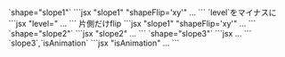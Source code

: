 

<Preview>
	<PreviewTitle>`shape="slope1"`</PreviewTitle>
	<PreviewArea resize p='5'>
		<Box>
			<ShapeDivider shape='slope1' shapeFlip='xy' c='gray'/>
			<Box hasGutter py='50'>
				<DammyText length='l' />
			</Box>
			<ShapeDivider shape='slope1' c='gray'/>
		</Box>
	</PreviewArea>
	<PreviewCode>
		```jsx "slope1" "shapeFlip='xy'"
		<Box>
			<ShapeDivider shape='slope1' shapeFlip='xy' c='gray'/>
			<Box hasGutter py='50'>...</Box>
			<ShapeDivider shape='slope1' c='gray'/>
		</Box>
		```
	</PreviewCode>
</Preview>


<Preview>
	<PreviewTitle>`level`をマイナスに</PreviewTitle>
	<PreviewArea resize p='5'>
		<Box>
			<ShapeDivider shape='slope1' shapeFlip='xy' level={-3} c='gray'/>
			<Box hasGutter py='50'>
				<DammyText length='l' />
			</Box>
			<ShapeDivider shape='slope1' level={-3} c='gray'/>
		</Box>
	</PreviewArea>
	<PreviewCode>
		```jsx "level="
		<Box>
			<ShapeDivider shape='slope1' shapeFlip='xy' level={-3} c='gray'/>
			<Box hasGutter py='50'>...</Box>
			<ShapeDivider shape='slope1' level={-3} c='gray'/>
		</Box>
		```
	</PreviewCode>
</Preview>


<Preview>
	<PreviewTitle>片側だけflip</PreviewTitle>
	<PreviewArea resize p='5'>
		<Box bgc='base-2'>
			<ShapeDivider shape='slope1' shapeFlip='y' c='base'/>
			<Box hasGutter py='50'>
				<DammyText length='l' />
			</Box>
			<ShapeDivider shape='slope1' c='base'/>
		</Box>
	</PreviewArea>
	<PreviewCode>
		```jsx "slope1" "shapeFlip='xy'"
		<Box bgc='base-2'>
			<ShapeDivider shape='slope1' shapeFlip='y' c='base'/>
			<Box hasGutter py='50'>...</Box>
			<ShapeDivider shape='slope1' c='gray'/>
		</Box>
		```
	</PreviewCode>
</Preview>


<Preview>
	<PreviewTitle>`shape="slope2"`</PreviewTitle>
	<PreviewArea resize p='5'>
		<Box>
			<ShapeDivider shape='slope2' shapeFlip='xy' c='gray'/>
			<Box hasGutter py='50'>
				<DammyText length='l' />
			</Box>
			<ShapeDivider shape='slope2' c='gray' />
		</Box>
	</PreviewArea>
	<PreviewCode>
		```jsx "slope2"
		<Box>
			<ShapeDivider shape='slope2' shapeFlip='xy' c='gray'/>
			<Box hasGutter py='50'>...</Box>
			<ShapeDivider shape='slope2' c='gray' />
		</Box>
		```
	</PreviewCode>
</Preview>


<Preview>
	<PreviewTitle>`shape="slope3"`</PreviewTitle>
	<PreviewArea resize p='5'>
		<Box>
			<ShapeDivider shape='slope3' shapeFlip='xy' c='gray'/>
			<Box hasGutter py='50'>
				<DammyText length='l' />
			</Box>
			<ShapeDivider shape='slope3' c='gray' />
		</Box>
	</PreviewArea>
	<PreviewCode>
		```jsx
		<Box>
			<ShapeDivider shape='slope3' shapeFlip='xy' c='gray'/>
			<Box hasGutter py='50'>...</Box>
			<ShapeDivider shape='slope3' c='gray' />
		</Box>
		```
	</PreviewCode>
</Preview>

<Preview>
	<PreviewTitle>`slope3`,`isAnimation`</PreviewTitle>
	<PreviewArea resize p='5'>
		<Box bgc='gray' c='base'>
			<ShapeDivider shape='slope3' shapeFlip='xy' isAnimation c='base'/>
			<Box hasGutter py='50'>
				<DammyText length='l' />
			</Box>
			<ShapeDivider shape='slope3' isAnimation c='base' />
		</Box>
	</PreviewArea>
	<PreviewCode>
		```jsx "isAnimation"
		<Box bgc='gray' c='base'>
			<ShapeDivider shape='slope3' shapeFlip='xy' isAnimation c='gray'/>
			<Box hasGutter py='50'>...</Box>
			<ShapeDivider shape='slope3' isAnimation c='gray' />
		</Box>
		```
	</PreviewCode>
</Preview>
